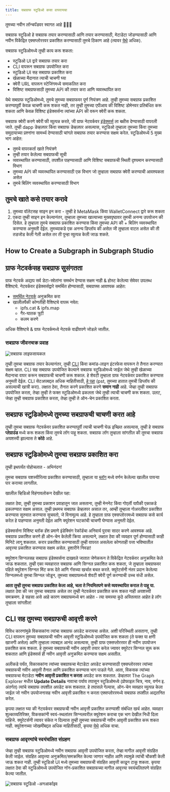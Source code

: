 ```yaml
---
title: सबग्राफ स्टुडिओ कसा वापरायचा
---
```


तुमच्या नवीन लॉन्चपॅडवर स्वागत आहे 👩🏽‍🚀

सबग्राफ स्टुडिओ हे सबग्राफ तयार करण्यासाठी आणि तयार करण्यासाठी, मेटाडेटा जोडण्यासाठी आणि नवीन विकेंद्रित एक्सप्लोररवर प्रकाशित करण्यासाठी तुमचे ठिकाण आहे (त्यावर [येथे](/network/explorer) अधिक).

सबग्राफ स्टुडिओमध्ये तुम्ही काय करू शकता:

- स्टुडिओ UI द्वारे सबग्राफ तयार करा
- CLI वापरून सबग्राफ उपयोजित करा
- स्टुडिओ UI सह सबग्राफ प्रकाशित करा
- खेळाच्या मैदानात त्याची चाचणी घ्या
- क्वेरी URL वापरून स्टेजिंगमध्ये समाकलित करा
- विशिष्ट सबग्राफसाठी तुमच्या API की तयार करा आणि व्यवस्थापित करा

येथे सबग्राफ स्टुडिओमध्ये, तुमचे तुमच्या सबग्राफवर पूर्ण नियंत्रण आहे. तुम्‍ही तुमच्‍या सबग्राफ प्रकाशित करण्‍यापूर्वी केवळ चाचणी करू शकत नाही, तर तुम्‍ही तुमच्‍या एपीआय की विशिष्‍ट डोमेनवर प्रतिबंधित करू शकता आणि केवळ विशिष्‍ट इंडेक्सर्सना त्‍यांच्‍या API की वरून क्‍वेरी करू शकता.

सबग्राफ क्वेरी करणे क्वेरी फी व्युत्पन्न करते, जी ग्राफ नेटवर्कवर [इंडेक्सर्स](/network/indexing) ला बक्षीस देण्यासाठी वापरली जाते. तुम्ही dapp डेव्हलपर किंवा सबग्राफ डेव्हलपर असल्यास, स्टुडिओ तुम्हाला तुमच्या किंवा तुमच्या समुदायाच्या प्रश्नांना सामर्थ्य देण्यासाठी चांगले सबग्राफ तयार करण्यास सक्षम करेल. स्टुडिओमध्ये 5 मुख्य भाग आहेत:

- तुमचे वापरकर्ता खाते नियंत्रणे
- तुम्ही तयार केलेल्या सबग्राफची सूची
- व्यवस्थापित करण्यासाठी, तपशील पाहण्यासाठी आणि विशिष्ट सबग्राफची स्थिती दृश्यमान करण्यासाठी विभाग
- तुमच्‍या API की व्‍यवस्‍थापित करण्‍यासाठी एक विभाग जो तुम्‍हाला सबग्राफ क्‍वेरी करण्‍याची आवश्‍यकता असेल
- तुमचे बिलिंग व्यवस्थापित करण्यासाठी विभाग

## तुमचे खाते कसे तयार करावे

1. तुमच्या वॉलेटसह साइन इन करा - तुम्ही हे MetaMask किंवा WalletConnect द्वारे करू शकता
1. एकदा तुम्ही साइन इन केल्यानंतर, तुम्हाला तुमच्या खात्याच्या मुख्यपृष्ठावर तुमची अनन्य उपयोजन की दिसेल. हे तुम्हाला तुमचे सबग्राफ प्रकाशित करण्यास किंवा तुमच्या API की + बिलिंग व्यवस्थापित करण्यास अनुमती देईल. तुमच्याकडे एक अनन्य डिप्लॉय की असेल जी तुम्हाला वाटत असेल की ती तडजोड केली गेली असेल तर ती पुन्हा व्युत्पन्न केली जाऊ शकते.

## How to Create a Subgraph in Subgraph Studio

<VideoEmbed youtube="nGIFuC69bSA" />

## ग्राफ नेटवर्कसह सबग्राफ सुसंगतता

ग्राफ नेटवर्क अद्याप सर्व डेटा-स्रोतांना समर्थन देण्यास सक्षम नाही & होस्ट केलेल्या सेवेवर उपलब्ध वैशिष्ट्ये. नेटवर्कवर इंडेक्सर्सद्वारे समर्थित होण्यासाठी, सबग्राफ्स आवश्यक आहेत:

- [समर्थित नेटवर्क](/developing/supported-networks) अनुक्रमित करा
- खालीलपैकी कोणतीही वैशिष्ट्ये वापरू नयेत:
  - ipfs.cat & ipfs.map
  - गैर-घातक त्रुटी
  - कलम करणे

अधिक वैशिष्ट्ये & ग्राफ नेटवर्कमध्ये नेटवर्क वाढीवपणे जोडले जातील.

### सबग्राफ जीवनचक्र प्रवाह

![सबग्राफ लाइफसायकल](/img/subgraph-lifecycle.png)

तुम्ही तुमचा सबग्राफ तयार केल्यानंतर, तुम्ही [CLI](https://github.com/graphprotocol/graph-cli) किंवा कमांड-लाइन इंटरफेस वापरून ते तैनात करण्यात सक्षम व्हाल. CLI सह सबग्राफ उपयोजित केल्याने सबग्राफ स्टुडिओमध्ये जाईल जेथे तुम्ही खेळाच्या मैदानाचा वापर करून सबग्राफची चाचणी करू शकाल. हे शेवटी तुम्हाला ग्राफ नेटवर्कवर प्रकाशित करण्यास अनुमती देईल. CLI सेटअपबद्दल अधिक माहितीसाठी, [हे पहा](/developing/defining-a-subgraph#install-the-graph-cli) (pst, तुमच्या हातात तुमची डिप्लॉय की असल्याची खात्री करा). लक्षात ठेवा, तैनात करणे प्रकाशित करणे **समान नाही** आहे. जेव्हा तुम्ही सबग्राफ उपयोजित करता, तेव्हा तुम्ही ते फक्त स्टुडिओमध्ये ढकलता जेथे तुम्ही त्याची चाचणी करू शकता. उलट, जेव्हा तुम्ही सबग्राफ प्रकाशित करता, तेव्हा तुम्ही ते ऑन-चेन प्रकाशित करता.

## सबग्राफ स्टुडिओमध्ये तुमच्या सबग्राफची चाचणी करत आहे

तुम्ही तुमचा सबग्राफ नेटवर्कवर प्रकाशित करण्यापूर्वी त्याची चाचणी घेऊ इच्छित असल्यास, तुम्ही हे सबग्राफ **प्लेग्राउंड** मध्ये करू शकता किंवा तुमचे लॉग पाहू शकता. सबग्राफ लॉग तुम्हाला सांगतील की तुमचा सबग्राफ अयशस्वी झाल्यास ते **कोठे** आहे.

## सबग्राफ स्टुडिओमध्ये तुमचा सबग्राफ प्रकाशित करा

तुम्ही इथपर्यंत पोहोचलात - अभिनंदन!

तुमचा सबग्राफ यशस्वीरित्या प्रकाशित करण्‍यासाठी, तुम्हाला या [ब्लॉग](https://thegraph.com/blog/building-with-subgraph-studio) मध्ये वर्णन केलेल्या खालील पायऱ्या पार कराव्या लागतील.

खालील व्हिडिओ विहंगावलोकन देखील पहा:

<VideoEmbed youtube="HfDgC2oNnwo" />

लक्षात ठेवा, तुम्ही तुमच्या प्रकाशन प्रवाहातून जात असताना, तुम्ही मेननेट किंवा गोएर्ली यापैकी एकाकडे ढकलण्यात सक्षम असाल. तुम्ही प्रथमच सबग्राफ डेव्हलपर असाल तर, आम्ही तुम्हाला गोअरलीवर प्रकाशित करण्यास सुरुवात करण्यास सुचवतो, जे विनामूल्य आहे. हे तुम्हाला ग्राफ एक्सप्लोररमध्ये सबग्राफ कसे कार्य करेल हे पाहण्यास अनुमती देईल आणि क्युरेशन घटकांची चाचणी घेण्यास अनुमती देईल.

इंडेक्सर्सना विशिष्ट ब्लॉक हॅश प्रमाणे इंडेक्सिंग रेकॉर्डचा अनिवार्य पुरावा सादर करणे आवश्यक आहे. सबग्राफ प्रकाशित करणे ही ऑन-चेन केलेली क्रिया असल्याने, लक्षात ठेवा की व्यवहार पूर्ण होण्यासाठी काही मिनिटे लागू शकतात. करार प्रकाशित करण्यासाठी तुम्ही वापरत असलेला कोणताही पत्ता भविष्यातील आवृत्त्या प्रकाशित करण्यास सक्षम असेल. हुशारीने निवडा!

क्युरेशन सिग्नलसह सबग्राफ इंडेक्सर्सना दाखवले जातात जेणेकरून ते विकेंद्रित नेटवर्कवर अनुक्रमित केले जाऊ शकतात. तुम्ही एका व्यवहारात सबग्राफ आणि सिग्नल प्रकाशित करू शकता, जे तुम्हाला सबग्राफवर पहिले क्युरेशन सिग्नल मिंट करू देते आणि गॅसच्या खर्चात बचत करते. क्युरेटर्सनी नंतर प्रदान केलेल्या सिग्नलमध्ये तुमचा सिग्नल जोडून, तुमच्या सबग्राफमध्ये शेवटी क्वेरी पूर्ण करण्याची उच्च संधी असेल.

**आता तुम्ही तुमचा सबग्राफ प्रकाशित केला आहे, चला ते नियमितपणे कसे व्यवस्थापित कराल ते पाहू या.** लक्षात ठेवा की जर तुमचा सबग्राफ असेल तर तुम्ही नेटवर्कवर प्रकाशित करू शकत नाही अयशस्वी समक्रमण. हे सहसा असे आहे कारण सबग्राफमध्ये बग आहेत - त्या समस्या कुठे अस्तित्वात आहेत हे लॉग तुम्हाला सांगतील!

## CLI सह तुमच्या सबग्राफची आवृत्ती करणे

विविध कारणांमुळे विकसकांना त्यांचा सबग्राफ अपडेट करायचा असेल. अशी परिस्थिती असताना, तुम्ही CLI वापरून तुमच्या सबग्राफची नवीन आवृत्ती स्टुडिओमध्ये उपयोजित करू शकता (ते फक्त या क्षणी खाजगी असेल) आणि तुम्हाला त्याबद्दल आनंद असल्यास, तुम्ही ग्राफ एक्सप्लोररवर ही नवीन उपयोजन प्रकाशित करू शकता. हे तुमच्या सबग्राफची नवीन आवृत्ती तयार करेल ज्यावर क्युरेटर सिग्नल सुरू करू शकतात आणि इंडेक्सर्स ही नवीन आवृत्ती अनुक्रमित करण्यास सक्षम असतील.

अलीकडे पर्यंत, विकासकांना त्यांच्या सबग्राफचा मेटाडेटा अपडेट करण्यासाठी एक्सप्लोररवर त्यांच्या सबग्राफची नवीन आवृत्ती तैनात आणि प्रकाशित करण्यास भाग पाडले गेले. आता, विकसक त्यांच्या सबग्राफचा मेटाडेटा **नवीन आवृत्ती प्रकाशित न करता** अपडेट करू शकतात. डेव्हलपर The Graph Explorer मधील **Update Details** नावाचा पर्याय तपासून स्टुडिओमध्ये (प्रोफाइल चित्र, नाव, वर्णन इ. अंतर्गत) त्यांचे सबग्राफ तपशील अपडेट करू शकतात. हे तपासले गेल्यास, ऑन-चेन व्यवहार व्युत्पन्न केला जाईल जो नवीन उपयोजनासह नवीन आवृत्ती प्रकाशित न करता एक्सप्लोररमध्ये सबग्राफ तपशील अद्यतनित करेल.

कृपया लक्षात घ्या की नेटवर्कवर सबग्राफची नवीन आवृत्ती प्रकाशित करण्याशी संबंधित खर्च आहेत. व्यवहार शुल्काव्यतिरिक्त, विकसकांनी स्वयं-स्थलांतर सिग्नलवरील क्युरेशन कराचा एक भाग देखील निधी दिला पाहिजे. क्युरेटर्सनी त्यावर संकेत न दिल्यास तुम्ही तुमच्या सबग्राफची नवीन आवृत्ती प्रकाशित करू शकत नाही. क्युरेशनच्या जोखमींबद्दल अधिक माहितीसाठी, कृपया [येथे](/network/curating) अधिक वाचा.

### सबग्राफ आवृत्त्यांचे स्वयंचलित संग्रहण

जेव्हा तुम्ही सबग्राफ स्टुडिओमध्ये नवीन सबग्राफ आवृत्ती उपयोजित करता, तेव्हा मागील आवृत्ती संग्रहित केली जाईल. संग्रहित आवृत्त्या अनुक्रमित/समक्रमित केल्या जाणार नाहीत आणि त्यामुळे त्यांची चौकशी केली जाऊ शकत नाही. तुम्ही स्टुडिओ UI मध्ये तुमच्या सबग्राफची संग्रहित आवृत्ती काढून टाकू शकता. कृपया लक्षात ठेवा की स्टुडिओमध्ये उपयोजित नॉन-प्रकाशित सबग्राफच्या मागील आवृत्त्या स्वयंचलितपणे संग्रहित केल्या जातील.

![सबग्राफ स्टुडिओ -अनआर्काइव](/img/Unarchive.png)

